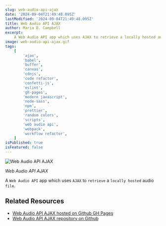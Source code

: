 ```yaml
---
slug: web-audio-api-ajax
date: '2024-09-04T21:49:48.095Z'
lastModified: '2024-09-04T21:49:48.095Z'
title: Web Audio API AJAX
author: Maria D. Campbell
excerpt:
    A Web Audio API app which uses AJAX to retrieve a locally hosted audio file.
image: web-audio-api-ajax.gif
tags:
    [
        'ajax',
        'babel',
        'buffer',
        'canvas',
        'cdnjs',
        'code refactor',
        'confetti-js',
        'eslint',
        'gh-pages',
        'modern javascript',
        'node-sass',
        'npm',
        'prettier',
        'random colors',
        'scripts',
        'web audio api',
        'webpack',
        'workflow refactor',
    ]
isPublished: true
isFeatured: false
---
```


![Web Audio API AJAX](web-audio-api-ajax.gif)

_Web Audio API AJAX_

A `Web Audio API` app which uses `AJAX` to `retrieve` a `locally hosted` audio
`file`.

## Related Resources

-   [Web Audio API AJAX hosted on Github GH Pages](https://interglobalmedia.github.io/web-audio-api-ajax/)
-   [Web Audio API AJAX repository on Github](https://github.com/interglobalmedia/web-audio-api-ajax)
